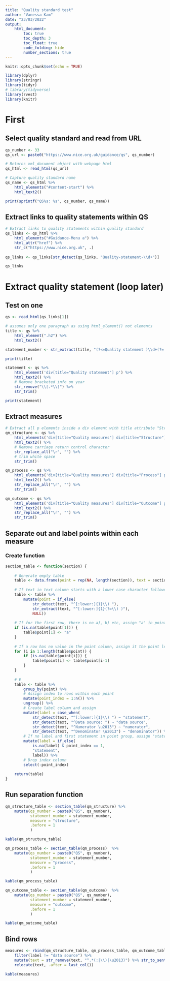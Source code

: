```yaml
---
title: "Quality standard test"
author: "Vanessa Kam"
date: "23/03/2022"
output: 
    html_document:
        toc: true
        toc_depth: 3
        toc_float: true
        code_folding: hide
        number_sections: true
---
```


```r
knitr::opts_chunk$set(echo = TRUE)

library(dplyr)
library(stringr)
library(tidyr)
# library(tidyverse)
library(rvest)
library(knitr)
```

# First
## Select quality standard and read from URL
```r
qs_number <- 33
qs_url <- paste0("https://www.nice.org.uk/guidance/qs", qs_number)

# Returns xml_document object with webpage html
qs_html <- read_html(qs_url)

# Capture quality standard name
qs_name <- qs_html %>% 
    html_elements("#content-start") %>% 
    html_text2()

print(sprintf("QS%s: %s", qs_number, qs_name))
```

## Extract links to quality statements within QS

```r
# Extract links to quality statements within quality standard
qs_links <- qs_html %>% 
    html_elements("#Guidance-Menu a") %>% 
    html_attr("href") %>%
    str_c("https://www.nice.org.uk", .)
    
qs_links <- qs_links[str_detect(qs_links, "Quality-statement-\\d+")]

qs_links
```

# Extract quality statement (loop later)

## Test on one
```r
qs <- read_html(qs_links[1])

# assumes only one paragraph as using html_element() not elements
title <- qs %>% 
    html_element(".h2") %>% 
    html_text2()

statement_number <- str_extract(title, "(?<=Quality statement )\\d+(?=:)")

print(title)
```


```r
statement <- qs %>% 
    html_element('div[title="Quality statement"] p') %>% 
    html_text2() %>% 
    # Remove bracketed info on year
    str_remove("\\[.*\\]") %>% 
    str_trim()

print(statement)
```

## Extract measures
```r

# Extract all p elements inside a div element with title attribute "Structure" which is itself inside a div element with title attribute "Quality measures"
qm_structure <- qs %>% 
    html_elements('div[title="Quality measures"] div[title="Structure"] p') %>% 
    html_text2() %>% 
    # Remove carriage return control character
    str_replace_all("\r", "") %>% 
    # trim white space
    str_trim() 

qm_process <- qs %>% 
    html_elements('div[title="Quality measures"] div[title="Process"] p') %>% 
    html_text2() %>% 
    str_replace_all("\r", "") %>% 
    str_trim()

qm_outcome <- qs %>% 
    html_elements('div[title="Quality measures"] div[title="Outcome"] p') %>% 
    html_text2() %>% 
    str_replace_all("\r", "") %>% 
    str_trim()
```

## Separate out and label points within each measure
### Create function
```r
section_table <- function(section) {
    
    # Generate empty table
    table <- data.frame(point = rep(NA, length(section)), text = section)
    
    # If text in text column starts with a lower case character followed by a bracket, extract that letter into point column (e.g. "a)")
    table <- table %>% 
        mutate(point = if_else(
            str_detect(text, "^[:lower:]{1}\\) "),
            str_extract(text, "^[:lower:]{1}(?=\\) )"),
            NULL))
    
    # If for the first row, there is no a), b) etc, assign "a" in point column
    if (is.na(table$point[1])) {
        table$point[1] <- "a"
    }
    
    # If a row has no value in the point column, assign it the point letter for the row above
    for (i in 1:length(table$point)) {
        if (is.na(table$point[i])) {
            table$point[i] <- table$point[i-1]
        }
    }
    
    # E
    table <- table %>% 
        group_by(point) %>% 
        # Assign index to rows within each point
        mutate(point_index = 1:n()) %>% 
        ungroup() %>% 
        # Create label column and assign
        mutate(label = case_when(
            str_detect(text, "^[:lower:]{1}\\) ") ~ "statement",
            str_detect(text, "^Data source: ") ~ "data source",
            str_detect(text, "^Numerator \u2013") ~ "numerator",
            str_detect(text, "^Denominator \u2013") ~ "denominator")) %>% 
        # If no label and first statement in point group, assign "statement" label
        mutate(label = if_else(
            is.na(label) & point_index == 1,
            "statement",
            label)) %>% 
        # Drop index column
        select(-point_index)
    
    return(table)
}
```

## Run separation function
```r
qm_structure_table <- section_table(qm_structure) %>% 
    mutate(qs_number = paste0("QS", qs_number),
           statement_number = statement_number,
           measure = "structure",
           .before = 1
           )

kable(qm_structure_table)

qm_process_table <- section_table(qm_process)  %>% 
    mutate(qs_number = paste0("QS", qs_number),
           statement_number = statement_number,
           measure = "process",
           .before = 1
           )

kable(qm_process_table)

qm_outcome_table <- section_table(qm_outcome)  %>% 
    mutate(qs_number = paste0("QS", qs_number),
           statement_number = statement_number,
           measure = "outcome",
           .before = 1
           )

kable(qm_outcome_table)

```

## Bind rows
```r
measures <- rbind(qm_structure_table, qm_process_table, qm_outcome_table) %>% 
    filter(label != "data source") %>% 
    mutate(text = str_remove(text, "^.*(:|\\)|\u2013)") %>% str_to_sentence()) %>% 
    relocate(text, .after = last_col())

kable(measures)
```
